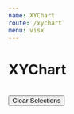 ```yaml
---
name: XYChart
route: /xychart
menu: visx
---
```


<h1 style={{ margin: '0px' }}>XYChart</h1>

<br />


<Playground>
<Motor  
config={{
        host: 'juno-ui.eu.qlikcloud.com',
        secure: true,
        port: null,
        prefix: '',
        appId: '39e218c1-42ee-4f38-9451-1b8f850505d5',
        webIntId: '4Tx-ydWxSQEM_q1ajlYBVzGgVUVJUo-i',
        qcs: true,
      }}>  
  <Filter label='CanonicalDate' dimension={['CanonicalDate']} />
  <Filter label='Forcast Day' dimension={['Forcast Day']} />
    <Button type="clearSelections">Clear Selections</Button>
<Bar 
        width={800}
        height={350}
        colorTheme="divergent13"
        showLegend={false}
        showLabels={false}
        stacked
        cols={[
          { qField: '[Month]', qLabel: 'Month' },
   //       { qField: '[Product Group Desc]', qLabel: 'Product Group' },
          { qField: '=sum([Sales Amount])', qLabel: 'Sales'},
        ]}
/>
  </Motor>
</Playground>
